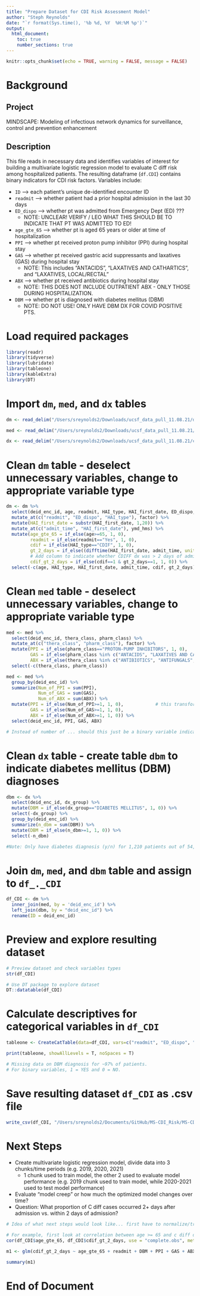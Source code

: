 ```yaml
---
title: "Prepare Dataset for CDI Risk Assessment Model"
author: "Steph Reynolds"
date: "`r format(Sys.time(), '%b %d, %Y  %H:%M %p')`"
output:
  html_document:
    toc: true
    number_sections: true
---
```


```r
knitr::opts_chunk$set(echo = TRUE, warning = FALSE, message = FALSE)
```

# Background

## Project 
MINDSCAPE: Modeling of infectious network dynamics for surveillance, control and prevention enhancement

## Description 
This file reads in necessary data and identifies variables of interest for building a multivariate logistic regression model to evaluate C diff risk among hospitalized patients. The resulting dataframe (`df.CDI`) contains binary indicators for CDI risk factors. Variables include:

  * `ID` --> each patient's unique de-identified encounter ID 
  * `readmit` --> whether patient had a prior hospital admission in the last 30 days
  * `ED_dispo` --> whether pt was admitted from Emergency Dept (ED) ???
    - NOTE: UNCLEAR! VERIFY / LEO WHAT THIS SHOULD BE TO INDICATE THAT PT WAS ADMITTED TO ED!
  * `age_gte_65` --> whether pt is aged 65 years or older at time of hospitalization
  * `PPI` --> whether pt received proton pump inhibitor (PPI) during hospital stay
  * `GAS` --> whether pt received gastric acid suppressants and laxatives (GAS) during hospital stay
    - NOTE: This includes "ANTACIDS", "LAXATIVES AND CATHARTICS", and "LAXATIVES, LOCAL/RECTAL"
  * `ABX` --> whether pt received antibiotics during hospital stay 
    - NOTE: THIS DOES NOT INCLUDE OUTPATIENT ABX - ONLY THOSE DURING HOSPITALIZATION. 
  * `DBM` --> whether pt is diagnosed with diabetes mellitus (DBM) 
    - NOTE: DO NOT USE! ONLY HAVE DBM DX FOR COVID POSITIVE PTS.

# Load required packages 
```r
library(readr)
library(tidyverse)
library(lubridate)
library(tableone)
library(kableExtra)
library(DT)
```

# Import `dm`, `med`, and `dx` tables 
```r
dm <- read_delim("/Users/sreynolds2/Downloads/ucsf_data_pull_11.08.21/demographics and event table 11.08.21.csv", delim = "|")

med <- read_delim("/Users/sreynolds2/Downloads/ucsf_data_pull_11.08.21/med admin table 11.08.21.csv", delim = "|")

dx <- read_delim("/Users/sreynolds2/Downloads/ucsf_data_pull_11.08.21/covid diagnoses 11.08.21.csv", delim = "|")
```

# Clean `dm` table - deselect unnecessary variables, change to appropriate variable type
```r
dm <- dm %>% 
  select(deid_enc_id, age, readmit, HAI_type, HAI_first_date, ED_dispo, admit_time) %>% 
  mutate_at(c("readmit", "ED_dispo", "HAI_type"), factor) %>% 
  mutate(HAI_first_date = substr(HAI_first_date, 1,20)) %>% 
  mutate_at(c("admit_time", "HAI_first_date"), ymd_hms) %>% 
  mutate(age_gte_65 = if_else(age>=65, 1, 0),
         readmit = if_else(readmit=="Yes", 1, 0),
         cdif = if_else(HAI_type=="CDIF", 1, 0),
         gt_2_days = if_else((difftime(HAI_first_date, admit_time, units = "days")) > 2, 1, 0),
         # Add column to indicate whether CDIFF dx was > 2 days of admission
         cdif_gt_2_days = if_else(cdif==1 & gt_2_days==1, 1, 0)) %>% 
  select(-c(age, HAI_type, HAI_first_date, admit_time, cdif, gt_2_days))
```

# Clean `med` table - deselect unnecessary variables, change to appropriate variable type
```r
med <- med %>% 
  select(deid_enc_id, thera_class, pharm_class) %>% 
  mutate_at(c("thera_class", "pharm_class"), factor) %>% 
  mutate(PPI = if_else(pharm_class=="PROTON-PUMP INHIBITORS", 1, 0),
         GAS = if_else(pharm_class %in% c("ANTACIDS", "LAXATIVES AND CATHARTICS", "LAXATIVES, LOCAL/RECTAL"), 1, 0),
         ABX = if_else(thera_class %in% c("ANTIBIOTICS", "ANTIFUNGALS", "ANTIINFECTIVES/MISCELLANEOUS", "ANTIPARASITICS", "ANTIVIRALS"), 1, 0)) %>% 
  select(-c(thera_class, pharm_class))

med <- med %>% 
  group_by(deid_enc_id) %>% 
  summarize(Num_of_PPI = sum(PPI),
            Num_of_GAS = sum(GAS),
            Num_of_ABX = sum(ABX)) %>% 
  mutate(PPI = if_else(Num_of_PPI>=1, 1, 0),            # this transforms PPI, GAS, and ABX into binary vars
         GAS = if_else(Num_of_GAS>=1, 1, 0),
         ABX = if_else(Num_of_ABX>=1, 1, 0)) %>% 
  select(deid_enc_id, PPI, GAS, ABX)

# Instead of number of ... should this just be a binary variable indicating receipt of PPI/Gastric Acid Supplement/ABX (coded as 1=yes or 0=no)? Section commented above handles this. Can remove this chunk of code if decide it's better to have frequency counts for PPI/GAS/ABX. 
```

# Clean `dx` table - create table `dbm` to indicate diabetes mellitus (DBM) diagnoses
```r
dbm <- dx %>% 
  select(deid_enc_id, dx_group) %>% 
  mutate(DBM = if_else(dx_group=="DIABETES MELLITUS", 1, 0)) %>%
  select(-dx_group) %>% 
  group_by(deid_enc_id) %>% 
  summarize(n_dbm = sum(DBM)) %>% 
  mutate(DBM = if_else(n_dbm>=1, 1, 0)) %>% 
  select(-n_dbm)

#Note: Only have diabetes diagnosis (y/n) for 1,210 patients out of 54,955.

```

# Join `dm`, `med`, and `dbm` table and assign to `df_._CDI`
```r
df_CDI <- dm %>% 
  inner_join(med, by = 'deid_enc_id') %>% 
  left_join(dbm, by = "deid_enc_id") %>% 
  rename(ID = deid_enc_id)
```

# Preview and explore resulting dataset
```r
# Preview dataset and check variables types 
str(df_CDI)

# Use DT package to explore dataset
DT::datatable(df_CDI)
```

# Calculate descriptives for categorical variables in `df_CDI`
```r
tableone <- CreateCatTable(data=df_CDI, vars=c("readmit", "ED_dispo", "age_gte_65", "cdif_gt_2_days", "PPI", "GAS", "ABX", "DBM"))

print(tableone, showAllLevels = T, noSpaces = T)

# Missing data on DBM diagnosis for ~97% of patients. 
# For binary variables, 1 = YES and 0 = NO. 
```

# Save resulting dataset `df_CDI` as .csv file 
```r
write_csv(df_CDI, "/Users/sreynolds2/Documents/GitHub/MS-CDI_Risk/MS-CDI_Risk/data/clean/df_CDI_risk_model.csv")
```


# Next Steps 

  * Create multivariate logistic regression model, divide data into 3 chunks/time periods (e.g. 2019, 2020, 2021)
    + 1 chunk used to train model, the other 2 used to evaluate model performance (e.g. 2019 chunk used to train model, while 2020-2021 used to test model performance)
  * Evaluate "model creep" or how much the optimized model changes over time? 
  * Question: What proportion of C diff cases occurred 2+ days after admission vs. within 2 days of admission? 

```r
# Idea of what next steps would look like... first have to normalize/transform data and meet assumptions of logistic regression... 

# For example, first look at correlation between age >= 65 and c diff dx. 
cor(df_CDI$age_gte_65, df_CDI$cdif_gt_2_days, use = "complete.obs", method = "kendall")

m1 <- glm(cdif_gt_2_days ~ age_gte_65 + readmit + DBM + PPI + GAS + ABX, data = df_CDI, family = binomial)

summary(m1)
```

# End of Document